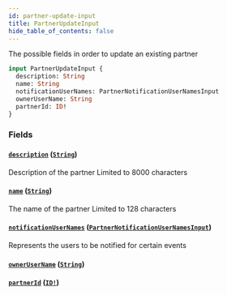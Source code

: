 ```yaml
---
id: partner-update-input
title: PartnerUpdateInput
hide_table_of_contents: false
---
```



The possible fields in order to update an existing partner

```graphql
input PartnerUpdateInput {
  description: String
  name: String
  notificationUserNames: PartnerNotificationUserNamesInput
  ownerUserName: String
  partnerId: ID!
}
```


### Fields

#### [`description`](#) ([`String`](/developers/shared-apis/adminidentity-api/graphql/reference/scalars/string))

Description of the partner
Limited to 8000 characters


#### [`name`](#) ([`String`](/developers/shared-apis/adminidentity-api/graphql/reference/scalars/string))

The name of the partner
Limited to 128 characters


#### [`notificationUserNames`](#) ([`PartnerNotificationUserNamesInput`](/developers/shared-apis/adminidentity-api/graphql/reference/inputs/partner-notification-user-names-input))

Represents the users to be notified for certain events


#### [`ownerUserName`](#) ([`String`](/developers/shared-apis/adminidentity-api/graphql/reference/scalars/string))




#### [`partnerId`](#) ([`ID!`](/developers/shared-apis/adminidentity-api/graphql/reference/scalars/id))






